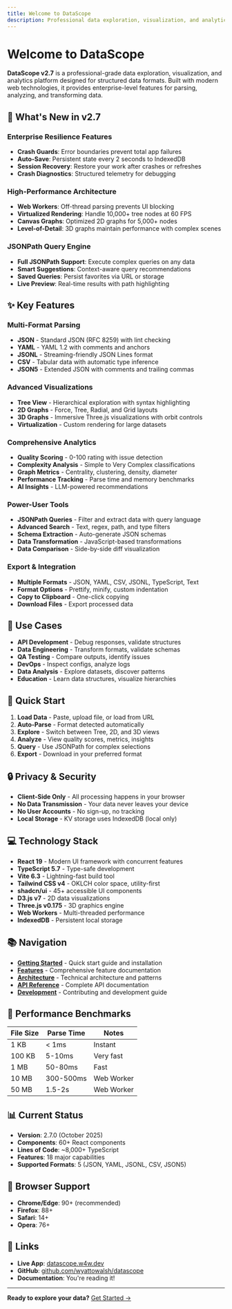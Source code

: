 ```yaml
---
title: Welcome to DataScope
description: Professional data exploration, visualization, and analytics platform for structured data formats
---
```


# Welcome to DataScope

**DataScope v2.7** is a professional-grade data exploration, visualization, and analytics platform designed for structured data formats. Built with modern web technologies, it provides enterprise-level features for parsing, analyzing, and transforming data.

## 🚀 What's New in v2.7

### Enterprise Resilience Features
- **Crash Guards**: Error boundaries prevent total app failures
- **Auto-Save**: Persistent state every 2 seconds to IndexedDB
- **Session Recovery**: Restore your work after crashes or refreshes
- **Crash Diagnostics**: Structured telemetry for debugging

### High-Performance Architecture
- **Web Workers**: Off-thread parsing prevents UI blocking
- **Virtualized Rendering**: Handle 10,000+ tree nodes at 60 FPS
- **Canvas Graphs**: Optimized 2D graphs for 5,000+ nodes
- **Level-of-Detail**: 3D graphs maintain performance with complex scenes

### JSONPath Query Engine
- **Full JSONPath Support**: Execute complex queries on any data
- **Smart Suggestions**: Context-aware query recommendations
- **Saved Queries**: Persist favorites via URL or storage
- **Live Preview**: Real-time results with path highlighting

## ✨ Key Features

### Multi-Format Parsing
- **JSON** - Standard JSON (RFC 8259) with lint checking
- **YAML** - YAML 1.2 with comments and anchors
- **JSONL** - Streaming-friendly JSON Lines format
- **CSV** - Tabular data with automatic type inference
- **JSON5** - Extended JSON with comments and trailing commas

### Advanced Visualizations
- **Tree View** - Hierarchical exploration with syntax highlighting
- **2D Graphs** - Force, Tree, Radial, and Grid layouts
- **3D Graphs** - Immersive Three.js visualizations with orbit controls
- **Virtualization** - Custom rendering for large datasets

### Comprehensive Analytics
- **Quality Scoring** - 0-100 rating with issue detection
- **Complexity Analysis** - Simple to Very Complex classifications
- **Graph Metrics** - Centrality, clustering, density, diameter
- **Performance Tracking** - Parse time and memory benchmarks
- **AI Insights** - LLM-powered recommendations

### Power-User Tools
- **JSONPath Queries** - Filter and extract data with query language
- **Advanced Search** - Text, regex, path, and type filters
- **Schema Extraction** - Auto-generate JSON schemas
- **Data Transformation** - JavaScript-based transformations
- **Data Comparison** - Side-by-side diff visualization

### Export & Integration
- **Multiple Formats** - JSON, YAML, CSV, JSONL, TypeScript, Text
- **Format Options** - Prettify, minify, custom indentation
- **Copy to Clipboard** - One-click copying
- **Download Files** - Export processed data

## 🎯 Use Cases

- **API Development** - Debug responses, validate structures
- **Data Engineering** - Transform formats, validate schemas
- **QA Testing** - Compare outputs, identify issues
- **DevOps** - Inspect configs, analyze logs
- **Data Analysis** - Explore datasets, discover patterns
- **Education** - Learn data structures, visualize hierarchies

## 🚀 Quick Start

1. **Load Data** - Paste, upload file, or load from URL
2. **Auto-Parse** - Format detected automatically
3. **Explore** - Switch between Tree, 2D, and 3D views
4. **Analyze** - View quality scores, metrics, insights
5. **Query** - Use JSONPath for complex selections
6. **Export** - Download in your preferred format

## 🔒 Privacy & Security

- **Client-Side Only** - All processing happens in your browser
- **No Data Transmission** - Your data never leaves your device
- **No User Accounts** - No sign-up, no tracking
- **Local Storage** - KV storage uses IndexedDB (local only)

## 💻 Technology Stack

- **React 19** - Modern UI framework with concurrent features
- **TypeScript 5.7** - Type-safe development
- **Vite 6.3** - Lightning-fast build tool
- **Tailwind CSS v4** - OKLCH color space, utility-first
- **shadcn/ui** - 45+ accessible UI components
- **D3.js v7** - 2D data visualizations
- **Three.js v0.175** - 3D graphics engine
- **Web Workers** - Multi-threaded performance
- **IndexedDB** - Persistent local storage

## 📚 Navigation

- **[Getting Started](/docs/getting-started)** - Quick start guide and installation
- **[Features](/docs/features)** - Comprehensive feature documentation
- **[Architecture](/docs/architecture)** - Technical architecture and patterns
- **[API Reference](/docs/api)** - Complete API documentation
- **[Development](/docs/development)** - Contributing and development guide

## 🌟 Performance Benchmarks

| File Size | Parse Time | Notes |
|-----------|------------|-------|
| 1 KB | < 1ms | Instant |
| 100 KB | 5-10ms | Very fast |
| 1 MB | 50-80ms | Fast |
| 10 MB | 300-500ms | Web Worker |
| 50 MB | 1.5-2s | Web Worker |

## 📊 Current Status

- **Version**: 2.7.0 (October 2025)
- **Components**: 60+ React components
- **Lines of Code**: ~8,000+ TypeScript
- **Features**: 18 major capabilities
- **Supported Formats**: 5 (JSON, YAML, JSONL, CSV, JSON5)

## 🎨 Browser Support

- **Chrome/Edge**: 90+ (recommended)
- **Firefox**: 88+
- **Safari**: 14+
- **Opera**: 76+

## 🔗 Links

- **Live App**: [datascope.w4w.dev](https://datascope.w4w.dev)
- **GitHub**: [github.com/wyattowalsh/datascope](https://github.com/wyattowalsh/datascope)
- **Documentation**: You're reading it!

---

**Ready to explore your data?** [Get Started →](/docs/getting-started)
